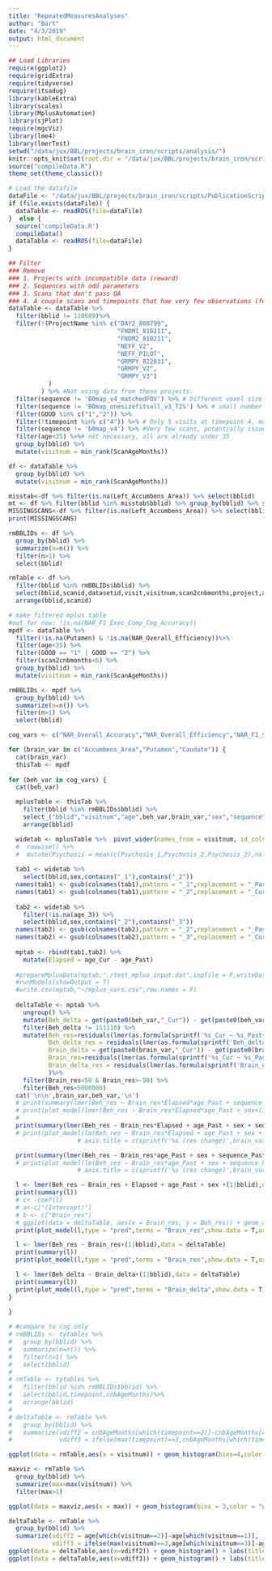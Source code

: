 ```yaml
---
title: "RepeatedMeasuresAnalyses"
author: "Bart"
date: "4/3/2019"
output: html_document
---
```


```r
## Load Libraries
require(ggplot2)
require(gridExtra)
require(tidyverse)
require(itsadug)
library(kableExtra)
library(scales)
library(MplusAutomation)
library(sjPlot)
require(mgcViz)
library(lme4)
library(lmerTest)
setwd("/data/jux/BBL/projects/brain_iron/scripts/analysis/")
knitr::opts_knit$set(root.dir = "/data/jux/BBL/projects/brain_iron/scripts/analysis/")
source("compileData.R")
theme_set(theme_classic())
```

```r
# Load the datafile
dataFile <- "/data/jux/BBL/projects/brain_iron/scripts/PublicationScripts/brain_iron_data_TEMPLATE.Rda"
if (file.exists(dataFile)) {
  dataTable <- readRDS(file=dataFile)
}  else {
  source('compileData.R')
  compileData()
  dataTable <- readRDS(file=dataFile)
}

## Filter
### Remove
### 1. Projects with incompatible data (reward)
### 2. Sequences with odd parameters
### 3. Scans that don't pass QA
### 4. A couple scans and timepoints that hae very few observations (for better model fitting)
dataTable <- dataTable %>%
  filter(bblid != 110689)%>%
  filter(!(ProjectName %in% c("DAY2_808799",
                              "FNDM1_810211",
                              "FNDM2_810211",
                              "NEFF_V2",
                              "NEFF_PILOT",
                              "GRMPY_822831",
                              "GRMPY_V2",
                              "GRMPY_V3")
           )
         ) %>% #Not using data from these projects.
  filter(sequence != 'B0map_v4_matchedFOV') %>% # Different voxel size
  filter(sequence != 'B0map_onesizefitsall_v3_T2S') %>% # small number of scans with odd params
  filter(GOOD %in% c("1","2")) %>%
  filter(!timepoint %in% c("4")) %>% # Only 5 visits at timepoint 4, may cause issues for modeling
  filter(sequence != 'b0map_v4') %>% #Very few scans, potentially issue for model fitting
  filter(age<35) %>%# not necessary, all are already under 35
  group_by(bblid) %>% 
  mutate(visitnum = min_rank(ScanAgeMonths))

df <- dataTable %>%
  group_by(bblid) %>% 
  mutate(visitnum = min_rank(ScanAgeMonths))

misstab<-df %>% filter(is.na(Left_Accumbens_Area)) %>% select(bblid)
mt <- df %>% filter(bblid %in% misstab$bblid) %>% group_by(bblid) %>% summarize(max(visitnum))
MISSINGSCANS<-df %>% filter(is.na(Left_Accumbens_Area)) %>% select(bblid,scanid,project,visitnum)
print(MISSINGSCANS)

rmBBLIDs <- df %>% 
  group_by(bblid) %>% 
  summarize(n=n()) %>%
  filter(n>1) %>%
  select(bblid)

rmTable <- df %>% 
  filter(bblid %in% rmBBLIDs$bblid) %>%
  select(bblid,scanid,datasetid,visit,visitnum,scan2cnbmonths,project,age,Left_Accumbens_Area,NAR_Overall_Accuracy,GOOD)%>%
  arrange(bblid,scanid)

# make filtered mplus table
#out for now: !is.na(NAR_F1_Exec_Comp_Cog_Accuracy)|
mpdf <- dataTable %>%
  filter(!is.na(Putamen) & !is.na(NAR_Overall_Efficiency))%>%
  filter(age<35) %>%
  filter(GOOD == "1" | GOOD == "2") %>%
  filter(scan2cnbmonths<6) %>%
  group_by(bblid) %>% 
  mutate(visitnum = min_rank(ScanAgeMonths))

rmBBLIDs <- mpdf %>% 
  group_by(bblid) %>% 
  summarize(n=n()) %>%
  filter(n>1) %>%
  select(bblid)
```

```r
cog_vars <- c("NAR_Overall_Accuracy","NAR_Overall_Efficiency","NAR_F1_Social_Cognition_Efficiency","mpraxis_mp2rtcr")

for (brain_var in c("Accumbens_Area","Putamen","Caudate")) {
  cat(brain_var)
  thisTab <- mpdf
  
for (beh_var in cog_vars) {
  cat(beh_var)

  mplusTable <- thisTab %>% 
    filter(bblid %in% rmBBLIDs$bblid) %>%
    select_("bblid","visitnum","age",beh_var,brain_var,"sex","sequence","timepoint")%>%
    arrange(bblid)

  widetab <- mplusTable %>%  pivot_wider(names_from = visitnum, id_cols = c(bblid,sex), values_from = c(age,brain_var,beh_var,sequence, timepoint))# %>%
  #  rowwise() %>%
  #  mutate(Psychosis = mean(c(Psychosis_1,Psychosis_2,Psychosis_2),na.rm=T),Accumbens_Area = mean(c(Accumbens_Area_1,Accumbens_Area_2,Accumbens_Area_3),na.rm=T))
    
  tab1 <- widetab %>%
    select(bblid,sex,contains("_1"),contains("_2"))
  names(tab1) <- gsub(colnames(tab1),pattern = "_1",replacement = "_Past")
  names(tab1) <- gsub(colnames(tab1),pattern = "_2",replacement = "_Cur")
  
  tab2 <- widetab %>%
    filter(!is.na(age_3)) %>%
    select(bblid,sex,contains("_2"),contains("_3"))
  names(tab2) <- gsub(colnames(tab2),pattern = "_2",replacement = "_Past")
  names(tab2) <- gsub(colnames(tab2),pattern = "_3",replacement = "_Cur")
  
  mptab <- rbind(tab1,tab2) %>%
    mutate(Elapsed = age_Cur - age_Past)
  
  #prepareMplusData(mptab,"./test_mplus_input.dat",inpfile = F,writeData = "always",overwrite = T)
  #runModels(showOutput = T)
  #write.csv(mptab,"~/mplus_vars.csv",row.names = F)
  
  deltaTable <- mptab %>%
    ungroup() %>%
    mutate(Beh_delta = get(paste0(beh_var,"_Cur")) - get(paste0(beh_var,"_Past")))%>%
    filter(Beh_delta != 111110) %>%
    mutate(Beh_res=residuals(lmer(as.formula(sprintf('%s_Cur ~ %s_Past+ (1|bblid)',beh_var,beh_var)), data = .),type = "pearson"),
           Beh_delta_res = residuals(lmer(as.formula(sprintf('Beh_delta ~ %s_Past + (1|bblid)',beh_var)),data = .),type = "pearson"),
           Brain_delta = get(paste0(brain_var,"_Cur")) - get(paste0(brain_var,"_Past")),
           Brain_res=residuals(lmer(as.formula(sprintf('%s_Cur ~ %s_Past+ (1|bblid)',brain_var,brain_var)), data = .),type = "pearson"),
           Brain_delta_res = residuals(lmer(as.formula(sprintf('Brain_delta ~ %s_Past + (1|bblid)',brain_var)),data = .),type = "pearson")
           )%>%
    filter(Brain_res<50 & Brain_res>-50) %>%
    filter(Beh_res<5000000)
  cat('\n\n',brain_var,beh_var,'\n')
  # print(summary(lmer(Beh_res ~ Brain_res*Elapsed*age_Past + sequence_Past + sequence_Cur + sex+(1|bblid),data = deltaTable)))
  # print(plot_model(lmer(Beh_res ~ Brain_res*Elapsed*age_Past + sex+(1|bblid),data = deltaTable),type = 'int',show.p = T))
  #
  print(summary(lmer(Beh_res ~ Brain_res*Elapsed + age_Past + sex + sequence_Past + sequence_Cur+(1|bblid),data = deltaTable)))
  # print(plot_model(lm(Beh_res ~ Brain_res*Elapsed + age_Past + sex + sequence_Past + sequence_Cur,data = deltaTable),type = 'int',show.values = T,show.p = T,
                   # axis.title = c(sprintf('%s (res change)',brain_var),sprintf('%s (res change)',beh_var))))

  print(summary(lmer(Beh_res ~ Brain_res*age_Past + sex + sequence_Past + timepoint_Cur + sequence_Cur+(1|bblid),data = deltaTable)))
  # print(plot_model(lm(Beh_res ~ Brain_res*age_Past + sex + sequence_Past + sequence_Cur,data = deltaTable),type = 'int',show.values = T,show.p = T,
                   # axis.title = c(sprintf('%s (res change)',brain_var),sprintf('%s (res change)',beh_var))))

  l <- lmer(Beh_res ~ Brain_res + Elapsed + age_Past + sex +(1|bblid),data = deltaTable)
  print(summary(l))
  # c< -coef(l)
  # a<-c["(Intercept)"]
  # b <- c["Brain_res"]
  # ggplot(data = deltaTable, aes(x = Brain_res, y = Beh_res)) + geom_abline(intercept = a, slope  =b) + geom_point()
  print(plot_model(l,type = "pred",terms = "Brain_res",show.data = T,axis.title = c(sprintf('%s (res change)',brain_var),sprintf('%s (res change)',beh_var))))

  l <- lmer(Beh_res ~ Brain_res+(1|bblid),data = deltaTable)
  print(summary(l))
  print(plot_model(l,type = "pred",terms = "Brain_res",show.data = T,axis.title = c(sprintf('%s (res change)',brain_var),sprintf('%s (res change)',beh_var))))

  l <- lmer(Beh_delta ~ Brain_delta+(1|bblid),data = deltaTable)
  print(summary(l))
  print(plot_model(l,type = "pred",terms = "Brain_delta",show.data = T,axis.title = c(sprintf('%s (delta)',brain_var),sprintf('%s (delta)',beh_var))))
}
   
}

# #compare to cog only
# rmBBLIDs <- tytables %>% 
#   group_by(bblid) %>% 
#   summarize(n=n()) %>%
#   filter(n>1) %>%
#   select(bblid)
# 
# rmTable <- tytables %>% 
#   filter(bblid %in% rmBBLIDs$bblid) %>%
#   select(bblid,timepoint,cnbAgeMonths)%>%
#   arrange(bblid)
# 
# deltaTable <- rmTable %>%
#   group_by(bblid) %>% 
#   summarize(vdiff2 = cnbAgeMonths[which(timepoint==2)]-cnbAgeMonths[which(timepoint==1)],
#             vdiff3 = ifelse(max(timepoint)==3,cnbAgeMonths[which(timepoint==3)]-cnbAgeMonths[which(timepoint==2)],NA))

```


```r
ggplot(data = rmTable,aes(x = visitnum)) + geom_histogram(bins=4,color = "white")

maxviz <- rmTable %>%
  group_by(bblid) %>%
  summarize(max=max(visitnum)) %>%
  filter(max>1)

ggplot(data = maxviz,aes(x = max)) + geom_histogram(bins = 3,color = "white")

deltaTable <- rmTable %>%
  group_by(bblid) %>% 
  summarize(vdiff2 = age[which(visitnum==2)]-age[which(visitnum==1)],
            vdiff3 = ifelse(max(visitnum)==3,age[which(visitnum==3)]-age[which(visitnum==2)],NA))
ggplot(data = deltaTable,aes(x=vdiff2)) + geom_histogram() + labs(title = "Duration time 1 to time 2 (years)") + xlab("Years")
ggplot(data = deltaTable,aes(x=vdiff3)) + geom_histogram() + labs(title = "Duration time 2 to time 3 (years)") + xlab("Years")


```